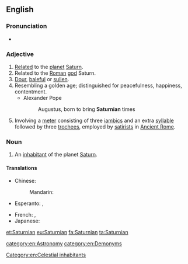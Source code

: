 ==English==

===Pronunciation===
* {{IPA|/sæ.tɜː(ɹ)n.jən/|lang=en}}

===Adjective===
{{en-adj}}

# [[relate|Related]] to the [[planet]] [[Saturn]].
# Related to the [[Roman]] [[god]] Saturn.
# [[dour|Dour]], [[baleful]] or [[sullen]].
# Resembling a golden age; distinguished for peacefulness, happiness, contentment.
#* Alexander Pope
#*: Augustus, born to bring '''Saturnian''' times
# {{context|poetry|lang=en}} Involving a [[meter]] consisting of three [[iambic]]s and an extra [[syllable]] followed by three [[trochee]]s, employed by [[satirist]]s in [[Ancient Rome]].

===Noun===
{{en-noun}}

# {{context|science fiction|lang=en}} An [[inhabitant]] of the planet [[Saturn]].

====Translations====
{{trans-top|inhabitant of Saturn}}
* Chinese:
*: Mandarin: {{t|cmn|土星人|tr=Tǔxīng-rén|sc=Hani}}
* Esperanto: {{t|eo|saturnano}}, {{t|eo|saturnanino}} {{qualifier|woman}}
{{trans-mid}}
* French: {{t+|fr|Saturnien|m}}, {{t|fr|Saturnienne|f}}
* Japanese: {{t|ja|土星人|tr=どせいじん, Dosei-jin|sc=Jpan}}
{{trans-bottom}}

[[Category:en:Celestial inhabitants]]

[[et:Saturnian]]
[[eu:Saturnian]]
[[fa:Saturnian]]
[[ta:Saturnian]]

[[category:en:Astronomy]]
[[category:en:Demonyms]]